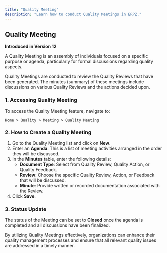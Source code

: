 ```yaml
---
title: "Quality Meeting"
description: "Learn how to conduct Quality Meetings in ERPZ."
---
```


## Quality Meeting

**Introduced in Version 12**

A Quality Meeting is an assembly of individuals focused on a specific purpose or agenda, particularly for formal discussions regarding quality aspects.

Quality Meetings are conducted to review the Quality Reviews that have been generated. The minutes (summary) of these meetings include discussions on various Quality Reviews and the actions decided upon.

### 1. Accessing Quality Meeting

To access the Quality Meeting feature, navigate to:

`Home > Quality > Meeting > Quality Meeting`


### 2. How to Create a Quality Meeting

1. Go to the Quality Meeting list and click on **New**.
2. Enter an **Agenda**. This is a list of meeting activities arranged in the order they will be discussed.
3. In the **Minutes** table, enter the following details:
   - **Document Type**: Select from Quality Review, Quality Action, or Quality Feedback.
   - **Review**: Choose the specific Quality Review, Action, or Feedback that will be discussed.
   - **Minute**: Provide written or recorded documentation associated with the Review.
4. Click **Save**.

### 3. Status Update

The status of the Meeting can be set to **Closed** once the agenda is completed and all discussions have been finalized. 

By utilizing Quality Meetings effectively, organizations can enhance their quality management processes and ensure that all relevant quality issues are addressed in a timely manner.
